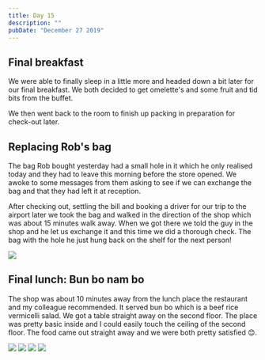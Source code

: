 ```yaml
---
title: Day 15
description: ""
pubDate: "December 27 2019"
---
```



## Final breakfast

We were able to finally sleep in a little more and headed down a bit later for our final breakfast. We both decided to get omelette's and some fruit and tid bits from the buffet.

We then went back to the room to finish up packing in preparation for check-out later.

## Replacing Rob's bag

The bag Rob bought yesterday had a small hole in it which he only realised today and they had to leave this morning before the store opened. We awoke to some messages from them asking to see if we can exchange the bag and that they had left it at reception.

After checking out, settling the bill and booking a driver for our trip to the airport later we took the bag and walked in the direction of the shop which was about 15 minutes walk away. When we got there we told the guy in the shop and he let us exchange it and this time we did a thorough check. The bag with the hole he just hung back on the shelf for the next person!

<Img src="2019-taiwan-vietnam/50331853842b4e488d4351539ab060f3.jpg" />

## Final lunch: Bun bo nam bo

The shop was about 10 minutes away from the lunch place the restaurant and my colleague recommended. It served bun bo which is a beef rice vermicelli salad. We got a table straight away on the second floor. The place was pretty basic inside and I could easily touch the ceiling of the second floor. The food came out straight away and we were both pretty satisfied 😊.

<Grid>
  <Img src="2019-taiwan-vietnam/a322b2514d404294ab66eebc0da31361.jpg" />
  <Img src="2019-taiwan-vietnam/ce582ff4fc174343aa03b7eb1adf8589.jpg" />
  <Img src="2019-taiwan-vietnam/ffad59f1a6e3440ab403db6e2816c736.jpg" />
  <Img src="2019-taiwan-vietnam/aed0caeafd6c4a389e241e3a0e024677.jpg" />
</Grid>
